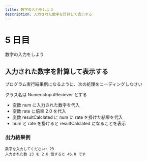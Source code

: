 ```yaml
---
title: 数字の入力をしよう
description: 入力された数字を計算して表示する
---
```


# 5 日目

数字の入力をしよう

## 入力された数字を計算して表示する

プログラム実行結果例になるように、次の処理をコーディングしなさい

クラス名は NumericInputReciever とする

- 変数 num に入力された数字を代入
- 変数 rate に倍率 2.0 を代入
- 変数 resultCalclated に num に rate を掛けた結果を代入
- num と rate を掛けると resultCalclated になることを表示

### 出力結果例

```
数字を入力してください: 23
入力された数 23 を 2.0 倍すると 46.0 です
```
